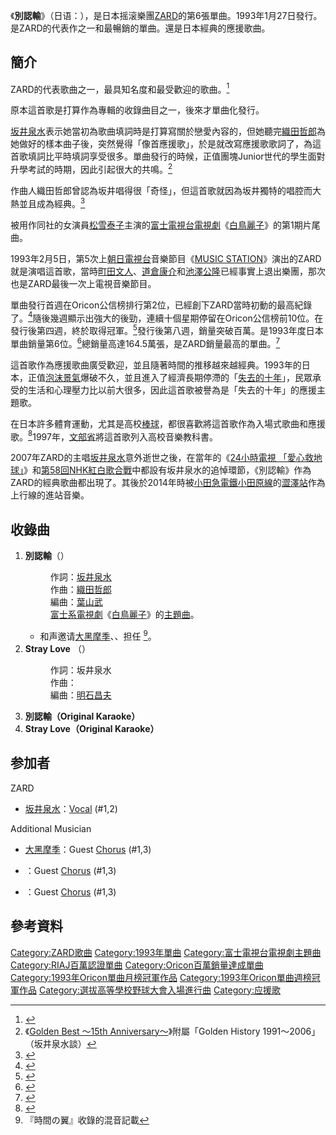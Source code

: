 {{Infobox single
| Name = 別認輸<br />{{lang|ja|負けないで}}
| Artist = [[ZARD|ZARD]]
| Album = [[搖擺的想念_(專輯)|搖擺的想念]]
| Cover = Makenaide.jpg
| A-side = 
| B-side = Stray Love
| Released = 1993年1月27日<br/>2020年2月10日（再發）
| Format = 
| Recorded = 
| Genre = [[J-POP|J-POP]]、[[流行搖滾|流行搖滾]]
| Length = 3分49秒
| Label = [[寶麗多唱片|b.gram]]<br/>{{link-ja|B-Gram RECORDS}}（再發）
| Writer = [[坂井泉水|坂井泉水]]（全作詞）<br />[[織田哲郎|織田哲郎]]（#1作曲）<br />{{link-ja|川島美香|川島だりあ}}（#2作曲）
| Producer = [[長戶大幸|長戶大幸]]
| Certification = Million（[[日本唱片協會|日本唱片協會]]）
| Chart position =*週間最高排行第1位（[[Oricon公信榜|Oricon]]）
* 1993年2月度月間排行第1位（[[Oricon公信榜|Oricon]]）
* 1993年度年間排行第6位（[[Oricon公信榜|Oricon]]）
| Last single = [[IN_MY_ARMS_TONIGHT|IN MY ARMS TONIGHT]]<br />（1992年）
| This single = '''別認輸'''<br />（1993年）
| Next single =  [[你不在|你不在]]<br />（1993年）
}}
《'''別認輸'''》（日语：{{ruby-ja|負|ま}}{{lang|ja|けないで}}），是日本摇滚樂團[[ZARD|ZARD]]的第6張單曲。1993年1月27日發行。是ZARD的代表作之一和最暢銷的單曲。還是日本經典的應援歌曲。

==簡介==
ZARD的代表歌曲之一，最具知名度和最受歡迎的歌曲。<ref>{{Cite web |url=https://www.oricon.co.jp/news/45838/full/ |script-title=ja:心に残るZARDの名曲、1位は「負けないで」 |publisher=ORICON NEWS |date=2007-06-26|accessdate=2020-09-27 |language=ja |archive-date=2018-06-17 |archive-url=https://web.archive.org/web/20180617193145/https://www.oricon.co.jp/news/45838/full/ |dead-url=no }}</ref>

原本這首歌是打算作為專輯的收錄曲目之一，後來才單曲化發行。

{{Listen
|filename=ZARD Makenaide.mp3
|title=别认输（1993）
|description=ZARD最受欢迎的单曲
}}

[[坂井泉水|坂井泉水]]表示她當初為歌曲填詞時是打算寫關於戀愛內容的，但她聽完[[織田哲郎|織田哲郎]]為她做好的樣本曲子後，突然覺得「像首應援歌」，於是就改寫應援歌歌詞了，為這首歌填詞比平時填詞享受很多。單曲發行的時候，正值團塊Junior世代的學生面對升學考試的時期，因此引起很大的共鳴。<ref>《[[Golden_Best_～15th_Anniversary～|Golden Best ～15th Anniversary～]]》附屬「Golden History 1991〜2006」（坂井泉水談）</ref>

作曲人織田哲郎曾認為坂井唱得很「奇怪」，但這首歌就因為坂井獨特的唱腔而大熱並且成為經典。<ref>{{Cite web |url=https://www.oricon.co.jp/news/45869/full/ |script-title=ja:『ZARD/坂井泉水さんを偲ぶ会』に織田哲郎、大黒摩希ら「残念」 |publisher=ORICON NEWS |date=2007-06-26|accessdate=2020-09-27 |language=ja |archive-date=2020-01-12 |archive-url=https://web.archive.org/web/20200112123650/https://www.oricon.co.jp/news/45869/full/ |dead-url=no }}</ref>

被用作同社的女演員[[松雪泰子|松雪泰子]]主演的[[富士電視台|富士電視台]][[日本電視劇|電視劇]]《[[白鳥麗子|白鳥麗子]]》的第1期片尾曲。

1993年2月5日，第5次上[[朝日電視台|朝日電視台]]音樂節目《[[MUSIC_STATION|MUSIC STATION]]》演出的ZARD就是演唱這首歌，當時[[町田文人|町田文人]]、[[道倉康介|道倉康介]]和[[池澤公隆|池澤公隆]]已經事實上退出樂團，那次也是ZARD最後一次上電視音樂節目。

單曲發行首週在Oricon公信榜排行第2位，已經創下ZARD當時初動的最高紀錄了。<ref>{{Cite web |url=http://www.musictvprogram.com/corner-ranking-1993-2-8.html |script-title=ja:1993年2月8日付 シングルチャート TOP10 |access-date=2010年10月25日 |archive-url=https://web.archive.org/web/20170924143649/http://www.musictvprogram.com/corner-ranking-1993-2-8.html |archive-date=2017年9月24日 |dead-url=yes }}</ref>隨後幾週顯示出強大的後勁，連續十個星期停留在Oricon公信榜前10位。在發行後第四週，終於取得冠軍。<ref>{{Cite web |url=http://www.musictvprogram.com/corner-ranking-1993-3-1.html |script-title=ja:1993年3月1日付 シングルチャート TOP10 |access-date=2010年10月25日 |archive-url=https://web.archive.org/web/20180628102423/http://www.musictvprogram.com/corner-ranking-1993-3-1.html |archive-date=2018年6月28日 |dead-url=yes }}</ref>發行後第八週，銷量突破百萬。是1993年度日本單曲銷量第6位。<ref>{{Cite web |url=http://www.musictvprogram.com/corner-ranking-1993.html |script-title=ja:1993年間シングルランキング TOP100 |access-date=2010-10-25 |archive-url=https://web.archive.org/web/20100805065235/http://www.musictvprogram.com/corner-ranking-1993.html |archive-date=2010-08-05 |dead-url=yes }}</ref>總銷量高達164.5萬張，是ZARD銷量最高的單曲。<ref>{{Cite web |url=http://www.musictvprogram.com/corner-ranking-single.html |script-title=ja:歴代シングルランキング |access-date=2010-10-25 |archive-url=https://web.archive.org/web/20100827183309/http://www.musictvprogram.com/corner-ranking-single.html |archive-date=2010-08-27 |dead-url=yes }}</ref>

這首歌作為應援歌曲廣受歡迎，並且隨著時間的推移越來越經典。1993年的日本，正值[[日本泡沫經濟|泡沫景氣]]爆破不久，並且進入了經濟長期停滯的「[[失去的十年|失去的十年]]」，民眾承受的生活和心理壓力比以前大很多，因此這首歌被譽為是「失去的十年」的應援主題歌。

在日本許多體育運動，尤其是高校[[棒球|棒球]]，都很喜歡將這首歌作為入場式歌曲和應援歌。<ref>{{Cite web |url=http://www.oricon.co.jp/music/special/070625_01.html |script-title=ja:ZARD特集『ZARDの好きなシングルを一挙紹介！』 |accessdate=2010-10-25 |archive-date=2012-10-11 |archive-url=https://web.archive.org/web/20121011155950/http://www.oricon.co.jp/music/special/070625_01.html |dead-url=no }}</ref>1997年，[[文部省|文部省]]將這首歌列入高校音樂教科書。

2007年ZARD的主唱[[坂井泉水|坂井泉水]]意外逝世之後，在當年的《[[24小時電視_「愛心救地球」|24小時電視 「愛心救地球」]]》和[[第58回NHK紅白歌合戰|第58回NHK紅白歌合戰]]中都設有坂井泉水的追悼環節，《別認輸》作為ZARD的經典歌曲都出現了。其後於2014年時被[[小田急電鐵|小田急電鐵]][[小田原線|小田原線]]的[[澀澤站|澀澤站]]作為上行線的進站音樂。

==收錄曲==
#'''別認輸'''（{{lang|ja|負けないで}}）
#:作詞：[[坂井泉水|坂井泉水]]<br/>作曲：[[織田哲郎|織田哲郎]]<br/>編曲：[[葉山武|葉山武]]
#:[[富士電視台|富士系]][[日本電視劇|電視劇]]《[[白鳥麗子|白鳥麗子]]》的[[主題曲|主題曲]]。
#*和声邀请[[大黑摩季|大黑摩季]]、{{link-ja|栗林誠一郎|栗林誠一郎}}、{{link-ja|生澤佑一|生沢佑一}}担任 <ref>『時間の翼』收錄的混音記載</ref>。
#'''Stray Love''' （{{lang|ja|Stray Love}}）
#:作詞：坂井泉水<br/>作曲：{{link-ja|川島美香|川島だりあ}}<br/>編曲：[[明石昌夫|明石昌夫]]
#'''別認輸（Original Karaoke）'''
#'''Stray Love（Original Karaoke）'''

== 参加者 ==
; ZARD
* [[坂井泉水|坂井泉水]]：[[歌手|Vocal]] (#1,2)
; Additional Musician
* [[大黑摩季|大黑摩季]]：Guest [[和声歌手|Chorus]] (#1,3)
* {{link-ja|栗林誠一郎|栗林誠一郎}}：Guest [[和声歌手|Chorus]] (#1,3)
* {{link-ja|生澤佑一|生沢佑一}}：Guest [[和声歌手|Chorus]] (#1,3)

==參考資料==
{{reflist}}

{{Oricon單曲月榜冠軍 (1990年代前期)|1993年2月}}
{{Oricon單曲週榜冠軍 (1993年)|1993年3月1日}}
{{選拔高等學校野球大會入場進行曲}}

{{ZARD}}
{{Authority control}}
{{DEFAULTSORT:Makenaide}}
[[Category:ZARD歌曲|Category:ZARD歌曲]]
[[Category:1993年單曲|Category:1993年單曲]]
[[Category:富士電視台電視劇主題曲|Category:富士電視台電視劇主題曲]]
[[Category:RIAJ百萬認證單曲|Category:RIAJ百萬認證單曲]]
[[Category:Oricon百萬銷量達成單曲|Category:Oricon百萬銷量達成單曲]]
[[Category:1993年Oricon單曲月榜冠軍作品|Category:1993年Oricon單曲月榜冠軍作品]]
[[Category:1993年Oricon單曲週榜冠軍作品|Category:1993年Oricon單曲週榜冠軍作品]]
[[Category:選拔高等學校野球大會入場進行曲|Category:選拔高等學校野球大會入場進行曲]]
[[Category:应援歌|Category:应援歌]]